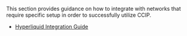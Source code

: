 This section provides guidance on how to integrate with networks that require specific setup in order to successfully utilize CCIP.

- [Hyperliquid Integration Guide](/ccip/tools-resources/network-specific/hyperliquid-integration-guide)
